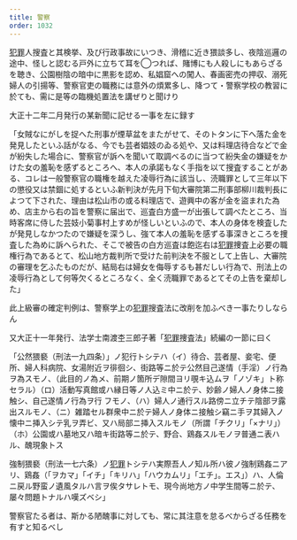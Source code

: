 ```yaml
---
title: 警察
order: 1032
---
```



[犯罪](/main/33-crime/)人搜査と其検挙、及び行政事故にいつき、滑稽に近き猥談多し、夜陰巡邏の途中、怪しと認むる戸外に立ちて耳を◯つれば、賭博にも人殺しにもあらざるを聴き、公園樹陰の暗中に黒影を認め、私娼窟への闖人、春画密売の押収、溺死婦人の引揚等、警察官吏の職務には意外の煩累多し、降つて・警察学校の教習に於ても、需に是等の臨機処置法を講ぜりと聞けり

大正十二年二月発行の某新聞に記せる一事を左に録す

「女賊なにがしを捉へた刑事が煙草盆をまたがせて、そのトタンに下へ落た金を発見したといふ話がなる、今でも芸者娼妓のゐる処や、又は料理店待合などで金が紛失した場合に、警察官が訴へを聞いて取調べるのに当つて紛失金の嫌疑をかけた女の羞恥を感ずるところへ、本人の承諾もなく手指を以て搜査することがある、コレは一般警察官の職権を越えた凌辱行為に該当し、涜職罪として三年以下の懲役又は禁錮に処するといふ新判決が先月下旬大審院第二刑事部柳川裁判長によつて下された、理由は松山市の或る料理店で、遊興中の客が金を盜まれた為め、店主から右の旨を警察に届出で、巡査白方盛一が出張して調べたところ、当時客席に侍した芸妓小菊事村上すめが怪しいといふので、本人の身体を検査したが発見しなかつたので嫌疑を深うし、強て本人の羞恥を感ずる事深きところを捜査した為めに訴へられた、そこで被告の白方巡査は飽迄右は[犯罪](/main/33-crime/)捜査上必要の職権行為であるとて、松山地方裁判所で受けた前判決を不服として上告し、大審院の審理を乞ふたものだが、結局右は婦女を侮辱するも甚だしい行為で、刑法上の凌辱行為として何等欠くるところなく、全く涜職罪であるとてその上告を棄却した」

此上級審の確定判例は、警察学上の[犯罪](/main/33-crime/)搜査法に改削を加ふべき一事たりしならん

又大正十一年発行、法学士南渡杢三郎子著「[犯罪](/main/33-crime/)捜査法」続編の一節に曰く

「公然猥褻（刑法一九四条）」ノ犯行トシテハ（イ）待合、芸者屋、妾宅、便所、婦人科病院、女湯附近ヲ徘徊シ、街路等ニ於テ公然目己遂情（手淫）ノ行為ヲ為スモノ、（此目的ノ為メ、前期ノ箇所デ隙間ヨリ覗キ込ムヲ「ノゾキ」ト称セラル）（ロ）活動写真館或ハ縁日等ノ人込ミ中ニ於テ、妙齢ノ婦人ノ身体ニ接触シ、自己遂情ノ行為ヲ行
フモノ、（ハ）婦人ノ通行スル路傍ニ立チテ陰部ヲ露出スルモノ、（ニ）雑踏セル群衆中ニ於テ婦人ノ身体ニ接触シ竊ニ手ヲ其婦入ノ懐中ニ挿入シテ乳ヲ弄ビ、又ハ局部ニ挿入スルモノ（所謂「チクリ」「×ナリ」）（ホ）公園或ハ墓地又ハ暗キ街路等ニ於テ、野合、鶏姦スルモノヲ普通ニ表ハル、醜現象トス

強制猥褻（刑法一七六条）ノ[犯罪](/main/33-crime/)トシテハ実際吾人ノ知ル所ハ彼ノ強制鶏姦ニアリ、鶏姦（「ヲカマ」「イチ」「キリハ」「ハウカムリ」「エチ」。エス」）ハ、人倫ニ戻ル野蛮ノ遺風タルハ言ヲ俟タサレトモ、現今尚地方ノ中学生間等ニ於テ、屡々問題トナルハ嘆ズベシ」

警察官たる者は、斯かる陋醜事に対しても、常に其注意を怠るべからざる任務を有すと知るべし

